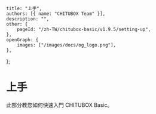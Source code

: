 	title: "上手",
	authors: [{ name: "CHITUBOX Team" }],
	description: "",
	other: {
		pageId: "/zh-TW/chitubox-basic/v1.9.5/setting-up",
	},
	openGraph: {
		images: ["/images/docs/og_logo.png"],
	},
};

# 上手

此部分教您如何快速入門 CHITUBOX Basic。
